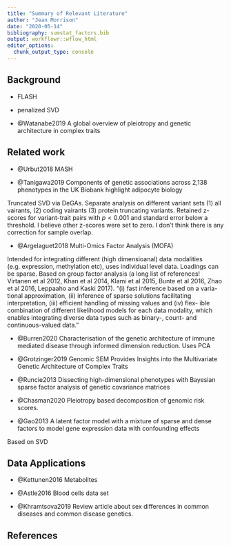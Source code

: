 ```yaml
---
title: "Summary of Relevant Literature"
author: "Jean Morrison"
date: "2020-05-14"
bibliography: sumstat_factors.bib
output: workflowr::wflow_html
editor_options:
  chunk_output_type: console
---
```


## Background

+ FLASH

+ penalized SVD

+ @Watanabe2019 A global overview of pleiotropy and genetic architecture in complex traits

## Related work

+ @Urbut2018 MASH

+ @Tanigawa2019  Components of genetic associations across 2,138 phenotypes in the UK Biobank highlight adipocyte biology

Truncated SVD via DeGAs. Separate analysis on different variant sets (1) all vairants, (2) coding vairants (3) protein truncating variants. Retained z-scores for variant-trait pairs with $p < 0.001$ and standard error below a threshold. I believe other z-scores were set to zero. I don't think there is any correction for sample overlap. 


+ @Argelaguet2018 Multi-Omics Factor Analysis (MOFA)

Intended for integrating different (high dimensioanal) data modalities (e.g. expression, methylation etc), uses individual level data. Loadings can be sparse. Based on group factor analysis (a long list of references! Virtanen et al 2012, Khan et al 2014, Klami et al 2015, Bunte et al 2016, Zhao et al 2016, Leppaaho and Kaski 2017). "(i) fast inference based on a varia- tional approximation, (ii) inference of sparse solutions facilitating interpretation, (iii) efficient handling of missing values and (iv) flex- ible combination of different likelihood models for each data modality, which enables integrating diverse data types such as binary-, count- and continuous-valued data."


+ @Burren2020 Characterisation of the genetic architecture of immune mediated disease through informed dimension reduction. Uses PCA

+ @Grotzinger2019 Genomic SEM Provides Insights into the Multivariate Genetic Architecture of Complex Traits

+ @Runcie2013 Dissecting high-dimensional phenotypes with Bayesian sparse factor analysis of genetic covariance matrices

+ @Chasman2020 Pleiotropy based decomposition of genomic risk scores.

+ @Gao2013 A latent factor model with a mixture of sparse and dense factors to model gene expression data with confounding effects

Based on SVD

## Data Applications

+ @Kettunen2016 Metabolites

+ @Astle2016 Blood cells data set

+ @Khramtsova2019
Review article about sex differences in common diseases and common disease genetics.

## References
